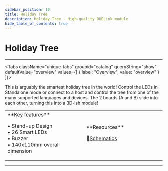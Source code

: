 ```yaml
---
sidebar_position: 10
title: Holiday Tree
description: Holiday Tree - High-quality DUELink module
hide_table_of_contents: true
---
```



# Holiday Tree

<ImageSection 
  product="spholidaytree-b"
  tagline="High-quality DUELink module"
/>

---

<Tabs className="unique-tabs" groupid="catalog" queryString="show" defaultValue="overview"
  values={[
    {
        label: "Overview",
        value: "overview"
    }
]}>

<TabItem value="overview">

This is arguably the smartest holiday tree in the world! Control the LEDs in Standalone mode or connect to a host and control the tree from one of the many supported languages and devices. The 2 boards (A and B) slide into each other, turning this into a 3D-ish module!

<table><td width='50%'>
**Key features**

• Stand-up Design<br/>
• 26 Smart LEDs<br/>
• Buzzer<br/>
• 140x110mm overall dimension<br/>

</td><td width='50%'>
**Resources**
 
📄[Schematics](/sch/gdl-spholidaytree-b.pdf)<br/>
</td></table>

</TabItem>



</Tabs>

---

<OrderSection
    product="DUELink Holiday Tree"
    partnumber="GDL-SPHOLIDAYTREE-B"
    price="$0.00"
/>
